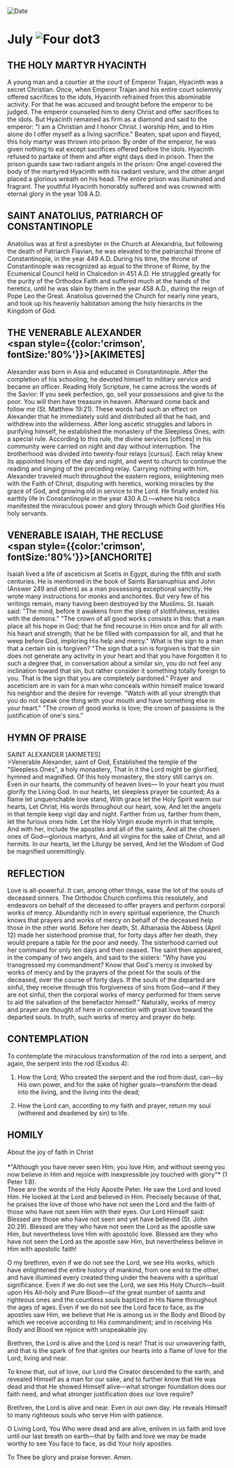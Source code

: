 
<RunningHead />
<Image src="/title-imprint.png" height={68} width={50} alt="Date" className="title-imprint"/>

# <div id="date">July <Image className="four-dot" src="/four-dot.png" height={15} width={15} alt="Four dot" />3</div>

## THE HOLY MARTYR HYACINTH

A young man and a courtier at the court of Emperor Trajan, Hyacinth was a secret Christian. Once, when Emperor Trajan and his entire court solemnly offered sacrifices to the idols, Hyacinth refrained from this abominable activity. For that he was accused and brought before the emperor to be judged. The emperor counseled him to deny Christ and offer sacrifices to the idols. But Hyacinth remained as firm as a diamond and said to the emperor: "I am a Christian and I honor Christ. I worship Him, and to Him alone do I offer myself as a living sacrifice." Beaten, spat upon and flayed, this holy martyr was thrown into prison. By order of the emperor, he was given nothing to eat except sacrifices offered before the idols. Hyacinth refused to partake of them and after eight days died in prison. Then the prison guards saw two radiant angels in the prison: One angel covered the body of the martyred Hyacinth with his radiant vesture, and the other angel placed a glorious wreath on his head. The entire prison was illuminated and fragrant. The youthful Hyacinth honorably suffered and was crowned with eternal glory in the year 108 A.D.

## SAINT ANATOLIUS, PATRIARCH OF CONSTANTINOPLE

Anatolius was at first a presbyter in the Church at Alexandria, but following the death of Patriarch Flavian, he was elevated to the patriarchal throne of Constantinople, in the year 449 A.D. During his time, the throne of Constantinople was recognized as equal to the throne of Rome, by the Ecumenical Council held in Chalcedon in 451 A.D. He struggled greatly for the purity of the Orthodox Faith and suffered much at the hands of the heretics, until he was slain by them in the year 458 A.D., during the reign of Pope Leo the Great. Anatolius governed the Church for nearly nine years, and took up his heavenly habitation among the holy hierarchs in the Kingdom of God.

## THE VENERABLE ALEXANDER <br /><span style={{color:'crimson', fontSize:'80%'}}>[AKIMETES]</span>

Alexander was born in Asia and educated in Constantinople. After the completion of his schooling, he devoted himself to military service and became an officer. Reading Holy Scripture, he came across the words of the Savior: If you seek perfection, go, sell your possessions and give to the poor. You will then have treasure in heaven. Afterward come back and follow me (St. Matthew 19:21). These words had such an effect on Alexander that he immediately sold and distributed all that he had, and withdrew into the wilderness. After long ascetic struggles and labors in purifying himself, he established the monastery of the Sleepless Ones, with a special rule.  According to this rule, the divine services [offices] in his community were carried on night and day without interruption. The brotherhood was divided into twenty-four relays [cursus]. Each relay knew its appointed hours of the day and night, and went to church to continue the reading and singing of the preceding relay. Carrying nothing with him, Alexander traveled much throughout the eastern regions, enlightening men with the Faith of Christ, disputing with heretics, working miracles by the grace of God, and growing old in service to the Lord. He finally ended his earthly life in Constantinople in the year 430 A.D.—where his relics manifested the miraculous power and glory through which God glorifies His holy servants.

## VENERABLE ISAIAH, THE RECLUSE <br /><span style={{color:'crimson', fontSize:'80%'}}>[ANCHORITE]</span>

Isaiah lived a life of asceticism at Scetis in Egypt, during the fifth and sixth centuries. He is mentioned in the book of Saints Barsanuphius and John (Answer 249 and others) as a man possessing exceptional sanctity. He wrote many instructions for monks and anchorites. But very few of his writings remain, many having been destroyed by the Muslims. St. Isaiah said: "The mind, before it awakens from the sleep of slothfulness, resides with the demons." "The crown of all good works consists in this: that a man place all his hope in God; that he find recourse in Him once and for all with his heart and strength; that he be filled with compassion for all, and that he weep before God, imploring His help and mercy." What is the sign to a man that a certain sin is forgiven? "The sign that a sin is forgiven is that the sin does not generate any activity in your heart and that you have forgotten it to such a degree that, in conversation about a similar sin, you do not feel any inclination toward that sin, but rather consider it something totally foreign to you. That is the sign that you are completely pardoned." Prayer and asceticism are in vain for a man who conceals within himself malice toward his neighbor and the desire for revenge. "Watch with all your strength that you do not speak one thing with your mouth and have something else in your heart." "The crown of good works is love; the crown of passions is the justification of one's sins."


## HYMN OF PRAISE
<div style={{textAlign:'center', color:'crimson', fontWeight:'bold'}}>
SAINT ALEXANDER [AKIMETES]
</div>
>Venerable Alexander, saint of God,  
Established the temple of the "Sleepless Ones", a holy monastery,  
That in it the Lord might be glorified, hymned and magnified.  
Of this holy monastery, the story still carrys on.  
Even in our hearts, the community of heaven lives—  
In your heart you must glorify the Living God.  
In our hearts, let sleepless prayer be counted;  
As a flame let unquenchable love stand,  
With grace let the Holy Spirit warm our hearts,  
Let Christ, His words throughout our heart, sow,  
And let the angels in that temple keep vigil day and night.  
Farther from us, farther from them, let the furious ones hide.  
Let the Holy Virgin exude myrrh in that temple,  
And with her, include the apostles and all of the saints,  
And all the chosen ones of God—glorious martyrs,  
And all virgins for the sake of Christ, and all hermits.  
In our hearts, let the Liturgy be served,  
And let the Wisdom of God be magnified unremittingly.  


## REFLECTION

Love is all-powerful. It can, among other things, ease the lot of the souls of deceased sinners. The Orthodox Church confirms this resolutely, and endeavors on behalf of the deceased to offer prayers and perform corporal works of mercy. Abundantly rich in every spiritual experience, the Church knows that prayers and works of mercy on behalf of the deceased help those in the other world. Before her death, St. Athanasia the Abbess (April 12) made her sisterhood promise that, for forty days after her death, they would prepare a table for the poor and needy. The sisterhood carried out her command for only ten days and then ceased. The saint then appeared, in the company of two angels, and said to the sisters: "Why have you transgressed my commandment? Know that God's mercy is invoked by works of mercy and by the prayers of the priest for the souls of the deceased, over the course of forty days. If the souls of the departed are sinful, they receive through this forgiveness of sins from God—and if they are not sinful, then the corporal works of mercy performed for them serve to aid the salvation of the benefactor himself." Naturally, works of mercy and prayer are thought of here in connection with great love toward the departed souls. In truth, such works of mercy and prayer do help.


## CONTEMPLATION

To contemplate the miraculous transformation of the rod into a serpent, and again, the serpent into the rod (Exodus 4):

1. How the Lord, Who created the serpent and the rod from dust, can—by His own power, and for the sake of higher goals—transform the dead into the living, and the living into the dead;

2. How the Lord can, according to my faith and prayer, return my soul (withered and deadened by sin) to life.


## HOMILY
<div style={{textAlign:'center', color:'crimson', fontWeight:'bold'}}>
About the joy of faith in Christ
</div>
<br />
<div style={{textAlign:'right'}}>
*"Although you have never seen Him, you love Him, and without seeing you now believe in Him and rejoice with inexpressible joy touched with glory"* (1 Peter 1:8).
</div>
These are the words of the Holy Apostle Peter. He saw the Lord and loved Him. He looked at the Lord and believed in Him. Precisely because of that, he praises the love of those who have not seen the Lord and the faith of those who have not seen Him with their eyes. Our Lord Himself said: Blessed are those who have not seen and yet have believed (St. John 20:29). Blessed are they who have not seen the Lord as the apostle saw Him, but nevertheless love Him with apostolic love. Blessed are they who have not seen the Lord as the apostle saw Him, but nevertheless believe in Him with apostolic faith!

O my brethren, even if we do not see the Lord, we see His works, which have enlightened the entire history of mankind, from one end to the other, and have illumined every created thing under the heavens with a spiritual significance. Even if we do not see the Lord, we see His Holy Church—built upon His All-holy and Pure Blood—of the great number of saints and righteous ones and the countless souls baptized in His Name throughout the ages of ages. Even if we do not see the Lord face to face, as the apostles saw Him, we believe that He is among us in the Body and Blood by which we receive according to His commandment; and in receiving His Body and Blood we rejoice with unspeakable joy.

Brethren, the Lord is alive and the Lord is near! That is our unwavering faith, and that is the spark of fire that ignites our hearts into a flame of love for the Lord, living and near.

To know that, out of love, our Lord the Creator descended to the earth, and revealed Himself as a man for our sake, and to further know that He was dead and that He showed Himself alive—what stronger foundation does our faith need, and what stronger justification does our love require?

Brethren, the Lord is alive and near. Even in our own day. He reveals Himself to many righteous souls who serve Him with patience.

O Living Lord, You Who were dead and are alive, enliven in us faith and love until our last breath on earth—that by faith and love we may be made worthy to see You face to face, as did Your holy apostles.

To Thee be glory and praise forever. Amen.